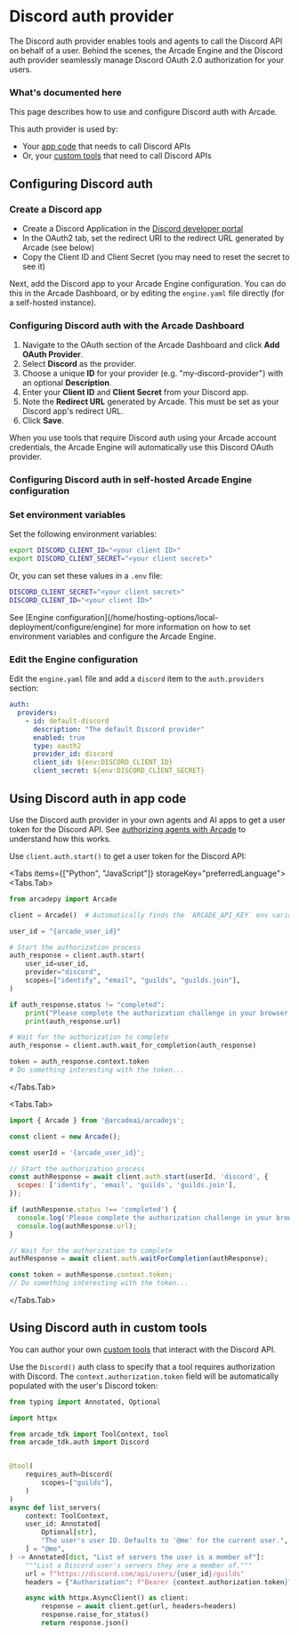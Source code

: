 
# Discord auth provider

The Discord auth provider enables tools and agents to call the Discord API on behalf of a user. Behind the scenes, the Arcade Engine and the Discord auth provider seamlessly manage Discord OAuth 2.0 authorization for your users.

### What's documented here

This page describes how to use and configure Discord auth with Arcade.

This auth provider is used by:

- Your [app code](#using-discord-auth-in-app-code) that needs to call Discord APIs
- Or, your [custom tools](#using-discord-auth-in-custom-tools) that need to call Discord APIs

## Configuring Discord auth

### Create a Discord app

- Create a Discord Application in the [Discord developer portal](https://discord.com/developers/applications)
- In the OAuth2 tab, set the redirect URI to the redirect URL generated by Arcade (see below)
- Copy the Client ID and Client Secret (you may need to reset the secret to see it)

Next, add the Discord app to your Arcade Engine configuration. You can do this in the Arcade Dashboard, or by editing the `engine.yaml` file directly (for a self-hosted instance).

### Configuring Discord auth with the Arcade Dashboard

1. Navigate to the OAuth section of the Arcade Dashboard and click **Add OAuth Provider**.
2. Select **Discord** as the provider.
3. Choose a unique **ID** for your provider (e.g. "my-discord-provider") with an optional **Description**.
4. Enter your **Client ID** and **Client Secret** from your Discord app.
5. Note the **Redirect URL** generated by Arcade. This must be set as your Discord app's redirect URL.
6. Click **Save**.

When you use tools that require Discord auth using your Arcade account credentials, the Arcade Engine will automatically use this Discord OAuth provider.

### Configuring Discord auth in self-hosted Arcade Engine configuration

<Steps>

### Set environment variables

Set the following environment variables:

```bash
export DISCORD_CLIENT_ID="<your client ID>"
export DISCORD_CLIENT_SECRET="<your client secret>"
```

Or, you can set these values in a `.env` file:

```bash
DISCORD_CLIENT_SECRET="<your client secret>"
DISCORD_CLIENT_ID="<your client ID>"
```

<Callout>
  See [Engine
  configuration](/home/hosting-options/local-deployment/configure/engine) for
  more information on how to set environment variables and configure the Arcade
  Engine.
</Callout>

### Edit the Engine configuration

Edit the `engine.yaml` file and add a `discord` item to the `auth.providers` section:

```yaml {3-9}
auth:
  providers:
    - id: default-discord
      description: "The default Discord provider"
      enabled: true
      type: oauth2
      provider_id: discord
      client_id: ${env:DISCORD_CLIENT_ID}
      client_secret: ${env:DISCORD_CLIENT_SECRET}
```

</Steps>

## Using Discord auth in app code

Use the Discord auth provider in your own agents and AI apps to get a user token for the Discord API. See [authorizing agents with Arcade](/home/core-concepts/auth/how-arcade-helps) to understand how this works.

Use `client.auth.start()` to get a user token for the Discord API:

<Tabs items={["Python", "JavaScript"]} storageKey="preferredLanguage">
<Tabs.Tab>

```python {8-12}
from arcadepy import Arcade

client = Arcade()  # Automatically finds the `ARCADE_API_KEY` env variable

user_id = "{arcade_user_id}"

# Start the authorization process
auth_response = client.auth.start(
    user_id=user_id,
    provider="discord",
    scopes=["identify", "email", "guilds", "guilds.join"],
)

if auth_response.status != "completed":
    print("Please complete the authorization challenge in your browser:")
    print(auth_response.url)

# Wait for the authorization to complete
auth_response = client.auth.wait_for_completion(auth_response)

token = auth_response.context.token
# Do something interesting with the token...
```

</Tabs.Tab>

<Tabs.Tab>

```javascript {8-10}
import { Arcade } from '@arcadeai/arcadejs';

const client = new Arcade();

const userId = '{arcade_user_id}';

// Start the authorization process
const authResponse = await client.auth.start(userId, 'discord', {
  scopes: ['identify', 'email', 'guilds', 'guilds.join'],
});

if (authResponse.status !== 'completed') {
  console.log('Please complete the authorization challenge in your browser:');
  console.log(authResponse.url);
}

// Wait for the authorization to complete
authResponse = await client.auth.waitForCompletion(authResponse);

const token = authResponse.context.token;
// Do something interesting with the token...
```

</Tabs.Tab>

</Tabs>

## Using Discord auth in custom tools

You can author your own [custom tools](/home/authoring-tools/build-tools/create-a-toolkit) that interact with the Discord API.

Use the `Discord()` auth class to specify that a tool requires authorization with Discord. The `context.authorization.token` field will be automatically populated with the user's Discord token:

```python {5-6,9-13,23}
from typing import Annotated, Optional

import httpx

from arcade_tdk import ToolContext, tool
from arcade_tdk.auth import Discord


@tool(
    requires_auth=Discord(
        scopes=["guilds"],
    )
)
async def list_servers(
    context: ToolContext,
    user_id: Annotated[
        Optional[str],
        "The user's user ID. Defaults to '@me' for the current user.",
    ] = "@me",
) -> Annotated[dict, "List of servers the user is a member of"]:
    """List a Discord user's servers they are a member of."""
    url = f"https://discord.com/api/users/{user_id}/guilds"
    headers = {"Authorization": f"Bearer {context.authorization.token}"}

    async with httpx.AsyncClient() as client:
        response = await client.get(url, headers=headers)
        response.raise_for_status()
        return response.json()
```
